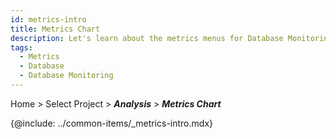 ```yaml
---
id: metrics-intro
title: Metrics Chart
description: Let's learn about the metrics menus for Database Monitoring analysis.
tags:
  - Metrics
  - Database
  - Database Monitoring
---
```


Home > Select Project > **_Analysis_** > **_Metrics Chart_**

{@include: ../common-items/_metrics-intro.mdx} 
